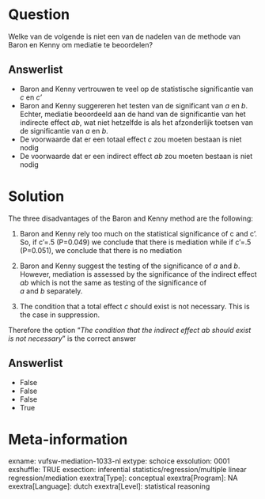 Question
========
Welke van de volgende is niet een van de nadelen van de methode van
Baron en Kenny om mediatie te beoordelen?  

Answerlist
----------
* Baron and Kenny vertrouwen te veel op de statistische significantie van
  *c *en *c'*
* Baron and Kenny suggereren het testen van de significant van *a *en *b*.
  Echter, mediatie beoordeeld aan de hand van de significantie van het
  indirecte effect *ab*, wat niet hetzelfde is als het afzonderlijk
  toetsen van de significantie van *a* en *b*.
* De voorwaarde dat er een totaal effect *c* zou moeten bestaan is niet
  nodig
* De voorwaarde dat er een indirect effect *ab* zou moeten bestaan is niet
  nodig

Solution
========





The three disadvantages of the Baron and Kenny method are the
following:  
  
1. Baron and Kenny rely too much on the statistical significance of c
and c'. So, if c'=.5 (P=0.049) we conclude that there is mediation while
if c'=.5 (P=0.051), we conclude that there is no mediation  
  
2. Baron and Kenny suggest the testing of the significance of *a *and
*b*. However, mediation is assessed by the significance of the indirect
effect *ab* which is not the same as testing of the significance of
*a *and *b *separately.  
  
3. The condition that a total effect *c* should exist is not necessary.
This is the case in suppression.   
  
Therefore the option "*The condition that the indirect effect ab should
exist is not necessary*" is the correct answer

Answerlist
----------
* False
* False
* False
* True

Meta-information
================
exname: vufsw-mediation-1033-nl
extype: schoice
exsolution: 0001
exshuffle: TRUE
exsection: inferential statistics/regression/multiple linear regression/mediation
exextra[Type]: conceptual
exextra[Program]: NA
exextra[Language]: dutch
exextra[Level]: statistical reasoning<br/>

